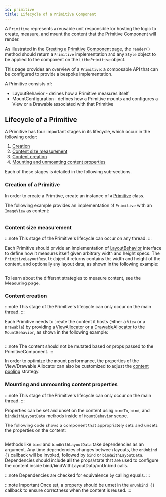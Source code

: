```yaml
---
id: primitive
title: Lifecycle of a Primitive Component
---
```


A `Primitive` represents a reusable unit responsible for hosting the logic to create, measure, and mount the content that the Primitive Component will render.

As illustrated in the [Creating a Primitive Component](primitive-component.mdx#creating-a-primitive-component) page, the `render()` method should return a `Primitive` implementation and any `Style` object to be applied to the component on the `LithoPrimitive` object.

This page provides an overview of a `Primitive`: a composable API that can be configured to provide a bespoke implementation.

A Primitive consists of:
 - LayoutBehavior - defines how a Primitive measures itself
 - MountConfiguration - defines how a Primitive mounts and configures a View or a Drawable associated with that Primitive

## Lifecycle of a Primitive

A Primitive has four important stages in its lifecycle, which occur in the following order:

1. [Creation](#creation-of-a-primitive)
1. [Content size measurement](#content-size-measurement)
1. [Content creation](#content-creation)
1. [Mounting and unmounting content properties](#mounting-and-unmounting-content-properties)

Each of these stages is detailed in the following sub-sections.

### Creation of a Primitive

In order to create a Primitive, create an instance of a [Primitive](https://github.com/facebook/litho/blob/75655943f348c0347d534e6931fb53b2f7f16195/litho-rendercore-primitives/src/main/java/com/facebook/rendercore/primitives/Primitive.kt#L36) class.

The following example provides an implementation of `Primitive` with an `ImageView` as content:

```kotlin file=sample/src/main/java/com/facebook/samples/litho/kotlin/primitives/SimpleImageViewPrimitiveComponent.kt start=start_image_primitive_component_example end=end_image_primitive_component_example
```

### Content size measurement

:::note
This stage of the Primitive's lifecycle can occur on any thread.
:::

Each Primitive should privide an implementation of [LayoutBehavior](https://github.com/facebook/litho/blob/75655943f348c0347d534e6931fb53b2f7f16195/litho-rendercore-primitives/src/main/java/com/facebook/rendercore/primitives/LayoutBehavior.kt#L30) interface to define how it measures itself given arbitrary width and height specs. The `PrimitiveLayoutResult` object it returns contains the width and height of the content, and optionally any layout data, as shown in the following example:

```kotlin file=sample/src/main/java/com/facebook/samples/litho/kotlin/primitives/SimpleImageViewPrimitiveComponent.kt start=start_image_primitive_layout_behavior_example end=end_image_primitive_layout_behavior_example
```

To learn about the different strategies to measure content, see the [Measuring](primitive-measuring.mdx) page.

### Content creation

:::note
This stage of the Primitive's lifecycle can only occur on the main thread.
:::

Each Primitive needs to create the content it hosts (either a `View` or a `Drawable`) by providing [a ViewAllocator or a DrawableAllocator](https://github.com/facebook/litho/blob/75655943f348c0347d534e6931fb53b2f7f16195/litho-rendercore-primitives/src/main/java/com/facebook/rendercore/primitives/ContentAllocator.kt#L34-L64) to the `MountBehavior`, as shown in the following example:

```kotlin file=sample/src/main/java/com/facebook/samples/litho/kotlin/primitives/widgets/Image.kt start=start_image_primitive_mount_behavior_example end=end_image_primitive_mount_behavior_example
```

:::note
The content should not be mutated based on props passed to the PrimitiveComponent.
:::

In order to optimize the mount performance, the properties of the View/Drawable Allocator can also be customized to adjust the [content pooling](primitive-preallocation.mdx) strategy.

### Mounting and unmounting content properties

:::note
This stage of the Primitive's lifecycle can only occur on the main thread.
:::

Properties can be set and unset on the content using `bindTo`, `bind`, and `bindWithLayoutData` methods inside of `MountBehavior` scope.

The following code shows a component that appropriately sets and unsets the properties on the content:

```kotlin file=sample/src/main/java/com/facebook/samples/litho/kotlin/primitives/widgets/Image.kt start=start_image_primitive_mount_behavior_example end=end_image_primitive_mount_behavior_example
```

Methods like `bind` and `bindWithLayoutData` take dependencies as an argument. Any time dependencies changes between layouts, the `onUnbind {}` callback will be invoked, followed by `bind` or `bindWithLayoutData`. Dependencies should include **all** the props/state that are used to configure the content inside bind/bindWithLayoutData/onUnbind calls.

:::note
Dependencies are checked for equivalence by calling equals.
:::

:::note Important
Once set, a property should be unset in the `onUnbind {}` callback to ensure correctness when the content is reused.
:::
